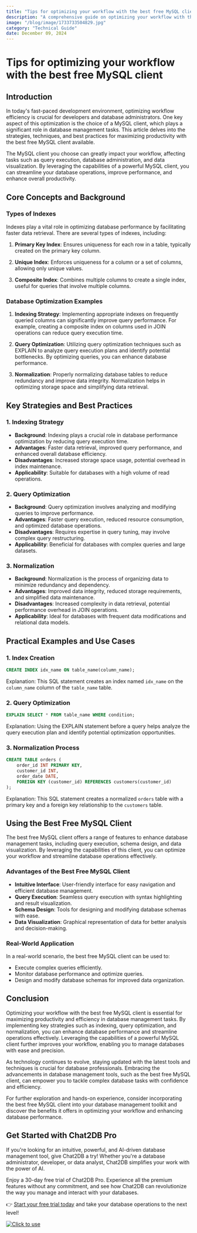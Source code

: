 ```yaml
---
title: "Tips for optimizing your workflow with the best free MySQL client"
description: "A comprehensive guide on optimizing your workflow with the best free MySQL client, exploring key strategies, techniques, and practical examples."
image: "/blog/image/1733733504829.jpg"
category: "Technical Guide"
date: December 09, 2024
---
```


# Tips for optimizing your workflow with the best free MySQL client

## Introduction

In today's fast-paced development environment, optimizing workflow efficiency is crucial for developers and database administrators. One key aspect of this optimization is the choice of a MySQL client, which plays a significant role in database management tasks. This article delves into the strategies, techniques, and best practices for maximizing productivity with the best free MySQL client available.

The MySQL client you choose can greatly impact your workflow, affecting tasks such as query execution, database administration, and data visualization. By leveraging the capabilities of a powerful MySQL client, you can streamline your database operations, improve performance, and enhance overall productivity.

## Core Concepts and Background

### Types of Indexes

Indexes play a vital role in optimizing database performance by facilitating faster data retrieval. There are several types of indexes, including:

1. **Primary Key Index**: Ensures uniqueness for each row in a table, typically created on the primary key column.

2. **Unique Index**: Enforces uniqueness for a column or a set of columns, allowing only unique values.

3. **Composite Index**: Combines multiple columns to create a single index, useful for queries that involve multiple columns.

### Database Optimization Examples

1. **Indexing Strategy**: Implementing appropriate indexes on frequently queried columns can significantly improve query performance. For example, creating a composite index on columns used in JOIN operations can reduce query execution time.

2. **Query Optimization**: Utilizing query optimization techniques such as EXPLAIN to analyze query execution plans and identify potential bottlenecks. By optimizing queries, you can enhance database performance.

3. **Normalization**: Properly normalizing database tables to reduce redundancy and improve data integrity. Normalization helps in optimizing storage space and simplifying data retrieval.

## Key Strategies and Best Practices

### 1. Indexing Strategy

- **Background**: Indexing plays a crucial role in database performance optimization by reducing query execution time.
- **Advantages**: Faster data retrieval, improved query performance, and enhanced overall database efficiency.
- **Disadvantages**: Increased storage space usage, potential overhead in index maintenance.
- **Applicability**: Suitable for databases with a high volume of read operations.

### 2. Query Optimization

- **Background**: Query optimization involves analyzing and modifying queries to improve performance.
- **Advantages**: Faster query execution, reduced resource consumption, and optimized database operations.
- **Disadvantages**: Requires expertise in query tuning, may involve complex query restructuring.
- **Applicability**: Beneficial for databases with complex queries and large datasets.

### 3. Normalization

- **Background**: Normalization is the process of organizing data to minimize redundancy and dependency.
- **Advantages**: Improved data integrity, reduced storage requirements, and simplified data maintenance.
- **Disadvantages**: Increased complexity in data retrieval, potential performance overhead in JOIN operations.
- **Applicability**: Ideal for databases with frequent data modifications and relational data models.

## Practical Examples and Use Cases

### 1. Index Creation

```sql
CREATE INDEX idx_name ON table_name(column_name);
```

Explanation: This SQL statement creates an index named `idx_name` on the `column_name` column of the `table_name` table.

### 2. Query Optimization

```sql
EXPLAIN SELECT * FROM table_name WHERE condition;
```

Explanation: Using the EXPLAIN statement before a query helps analyze the query execution plan and identify potential optimization opportunities.

### 3. Normalization Process

```sql
CREATE TABLE orders (
    order_id INT PRIMARY KEY,
    customer_id INT,
    order_date DATE,
    FOREIGN KEY (customer_id) REFERENCES customers(customer_id)
);
```

Explanation: This SQL statement creates a normalized `orders` table with a primary key and a foreign key relationship to the `customers` table.

## Using the Best Free MySQL Client

The best free MySQL client offers a range of features to enhance database management tasks, including query execution, schema design, and data visualization. By leveraging the capabilities of this client, you can optimize your workflow and streamline database operations effectively.

### Advantages of the Best Free MySQL Client

- **Intuitive Interface**: User-friendly interface for easy navigation and efficient database management.
- **Query Execution**: Seamless query execution with syntax highlighting and result visualization.
- **Schema Design**: Tools for designing and modifying database schemas with ease.
- **Data Visualization**: Graphical representation of data for better analysis and decision-making.

### Real-World Application

In a real-world scenario, the best free MySQL client can be used to:
- Execute complex queries efficiently.
- Monitor database performance and optimize queries.
- Design and modify database schemas for improved data organization.

## Conclusion

Optimizing your workflow with the best free MySQL client is essential for maximizing productivity and efficiency in database management tasks. By implementing key strategies such as indexing, query optimization, and normalization, you can enhance database performance and streamline operations effectively. Leveraging the capabilities of a powerful MySQL client further improves your workflow, enabling you to manage databases with ease and precision.

As technology continues to evolve, staying updated with the latest tools and techniques is crucial for database professionals. Embracing the advancements in database management tools, such as the best free MySQL client, can empower you to tackle complex database tasks with confidence and efficiency.

For further exploration and hands-on experience, consider incorporating the best free MySQL client into your database management toolkit and discover the benefits it offers in optimizing your workflow and enhancing database performance.

## Get Started with Chat2DB Pro

If you're looking for an intuitive, powerful, and AI-driven database management tool, give Chat2DB a try! Whether you're a database administrator, developer, or data analyst, Chat2DB simplifies your work with the power of AI.

Enjoy a 30-day free trial of Chat2DB Pro. Experience all the premium features without any commitment, and see how Chat2DB can revolutionize the way you manage and interact with your databases.

👉 [Start your free trial today](https://chat2db.ai/pricing) and take your database operations to the next level!


[![Click to use](/image/blog/bg/chat2db.jpg)](https://chat2db.ai/)
